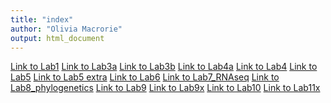 ```yaml
---
title: "index"
author: "Olivia Macrorie"
output: html_document
---
```

[Link to Lab1 ](Lab1_redo.html)
[Link to Lab3a](Lab3a.html)
[Link to Lab3b](Lab3b.html)
[Link to Lab4a](Lab4a.html)
[Link to Lab4](Lab4.html)
[Link to Lab5](Lab5_092820.Rmd)
[Link to Lab5 extra](Lab5_extra.Rmd)
[Link to Lab6](Lab6.html)
[Link to Lab7_RNAseq](Lab7_usethisone.html) 
[Link to Lab8_phylogenetics](Lab8.html)
[Link to Lab9](Lab9.html)
[Link to Lab9x](Lab9x.html)
[Link to Lab10](Lab10.html)
[Link to Lab11x](Lab11x.html)


